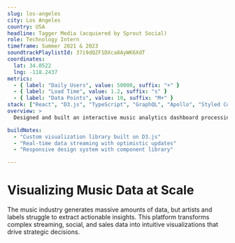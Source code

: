 ```yaml
---
slug: los-angeles
city: Los Angeles
country: USA
headline: Tagger Media (acquiered by Sprout Social)
role: Technology Intern
timeframe: Summer 2021 & 2023
soundtrackPlaylistId: 37i9dQZF1DXca8AyWK6XdT
coordinates:
  lat: 34.0522
  lng: -118.2437
metrics:
  - { label: "Daily Users", value: 50000, suffix: "+" }
  - { label: "Load Time", value: 1.2, suffix: "s" }
  - { label: "Data Points", value: 10, suffix: "M+" }
stack: ["React", "D3.js", "TypeScript", "GraphQL", "Apollo", "Styled Components", "Storybook"]
overview: >
  Designed and built an interactive music analytics dashboard processing 10M+ data points daily, helping artists and labels make data-driven decisions about their music strategy.

buildNotes:
  - "Custom visualization library built on D3.js"
  - "Real-time data streaming with optimistic updates"
  - "Responsive design system with component library"

---
```


# Visualizing Music Data at Scale

The music industry generates massive amounts of data, but artists and labels struggle to extract actionable insights. This platform transforms complex streaming, social, and sales data into intuitive visualizations that drive strategic decisions.